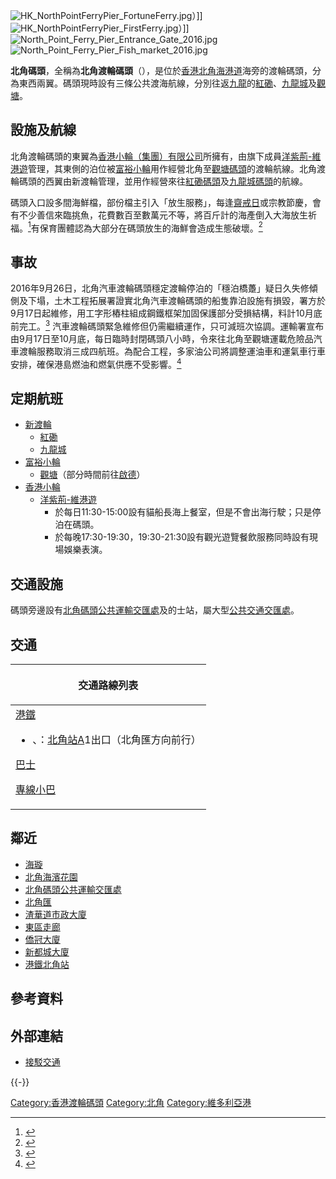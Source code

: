 {{otheruses|subject=香港島的北角碼頭|other=南丫島的北角碼頭|南丫島北角碼頭}}
{{Merge|北角海濱花園|time=2021-08-16T02:50:42+00:00}}
{{Merge|北角汽車渡海輪碼頭遊樂場|time=2021-08-16T02:50:36+00:00}}
{{Infobox pier
| name          = 北角碼頭<br />{{lang|en|North Point Ferry Pier}}
| image         = North Point Ferry Pier 201808.jpg
| image_size    = 
| alt           = 
| caption       = 北角碼頭，圖中的高架路是[[東區走廊|東區走廊]]
| official_name =
| type          = 渡輪碼頭
| carries       = 
| locale        = {{HKG}}[[香港島|香港島]][[東區_(香港)|東區]][[北角|北角]][[海港道|海港道]]
| maint         = 
| id            = 
| designer      = 
| construction  = <!-- deprecated in favour of |constructor -->
| constructor   = 
| start         =  
| completed     =
| open          = 
| inaugurated   = 
| owner         = 
| operator      = 
| length        = 
| width         = 
| renovated     = <!-- or | rebuilt = -->
| closed        = 
| destroyed     =
| demolished    =
| listed        =
| map_cue       = 
| map_image     = 
| map_text      = 
| map_width     = 
| coordinates   = {{coord|22.2938705|N|114.1998595|E|type:landmark_source:enwiki-googlemaplink|display=inline,title}}
}}
[[File:HK_NorthPointFerryPier_FortuneFerry.jpg|thumb]]）]]
[[File:HK_NorthPointFerryPier_FirstFerry.jpg|thumb]]）]]
[[File:North_Point_Ferry_Pier_Entrance_Gate_2016.jpg|thumb]]
[[File:North_Point_Ferry_Pier_Fish_market_2016.jpg|thumb]]

'''北角碼頭'''，全稱為'''北角渡輪碼頭'''（{{lang-en|North Point Ferry Pier}}），是位於[[香港|香港]][[北角|北角]][[海港道|海港道]]海旁的渡輪碼頭，分為東西兩翼。碼頭現時設有三條公共渡海航線，分別往返[[九龍|九龍]]的[[紅磡|紅磡]]、[[九龍城|九龍城]]及[[觀塘|觀塘]]。

==設施及航線==
北角渡輪碼頭的東翼為[[香港小輪|香港小輪（集團）有限公司]]所擁有，由旗下成員[[洋紫荊-維港遊|洋紫荊-維港遊]]管理，其東側的泊位被[[富裕小輪|富裕小輪]]用作經營北角至[[觀塘碼頭|觀塘碼頭]]的渡輪航線。北角渡輪碼頭的西翼由新渡輪管理，並用作經營來往[[紅磡碼頭|紅磡碼頭]]及[[九龍城碼頭|九龍城碼頭]]的航線。

碼頭入口設多間海鮮檔，部份檔主引入「放生服務」，每逢[[齋戒日|齋戒日]]或宗教節慶，會有不少善信來臨挑魚，花費數百至數萬元不等，將百斤計的海產倒入大海放生祈福。<ref>{{cite news|author1=莫家文、梁琬珊、黃江奇|title=北角碼頭變捕魚者樂園 數百斤海產倒入海　呢頭放生嗰頭撈|url=http://hk.apple.nextmedia.com/news/art/20120903/18006812|accessdate=2017-05-26|publisher=蘋果日報|date=2012-09-03}}</ref>有保育團體認為大部分在碼頭放生的海鮮會造成生態破壞。<ref>{{cite news|author1=羅俊文、林若勤|title=【北角碼頭直擊】檔戶滑梯供倒海鮮　近岸放生積德變殺生|url=https://www.hk01.com/%E6%B8%AF%E8%81%9E/42257/-%E5%8C%97%E8%A7%92%E7%A2%BC%E9%A0%AD%E7%9B%B4%E6%93%8A-%E6%AA%94%E6%88%B6%E6%BB%91%E6%A2%AF%E4%BE%9B%E5%80%92%E6%B5%B7%E9%AE%AE-%E8%BF%91%E5%B2%B8%E6%94%BE%E7%94%9F%E7%A9%8D%E5%BE%B7%E8%AE%8A%E6%AE%BA%E7%94%9F|accessdate=2017-05-26|publisher=香港01|date=2016-09-10}}</ref>

==事故==
2016年9月26日，北角汽車渡輪碼頭穩定渡輪停泊的「穩泊橋躉」疑日久失修傾側及下塌，土木工程拓展署證實北角汽車渡輪碼頭的船隻靠泊設施有損毀，署方於9月17日起維修，用工字形樁柱組成鋼鐵框架加固保護部分受損結構，料計10月底前完工。<ref>{{cite news|url=https://orientaldaily.on.cc/cnt/news/20160926/00174_001.html|date=2016年9月26日|title=危險品碼頭邊搶修邊擺渡恐釀巨災|publisher=[[東方日報_(香港)|東方日報 (香港)]]|accessdate=2020年7月20日|archive-date=2016年10月27日|archive-url=https://web.archive.org/web/20161027110633/http://orientaldaily.on.cc/cnt/news/20160926/00174_001.html|dead-url=no}}</ref> 汽車渡輪碼頭緊急維修但仍需繼續運作，只可減班次協調。運輸署宣布由9月17日至10月底，每日臨時封閉碼頭八小時，令來往北角至觀塘運載危險品汽車渡輪服務取消三成四航班。為配合工程，多家油公司將調整運油車和運氣車行車安排，確保港島燃油和燃氣供應不受影響。<ref>{{cite news|url=https://orientaldaily.on.cc/cnt/news/20160926/00176_002.html|date=2016年9月26日|title=運署急補鑊每日封碼頭八小時|publisher=[[東方日報_(香港)|東方日報 (香港)]]|accessdate=2020年7月20日|archive-date=2016年10月30日|archive-url=https://web.archive.org/web/20161030173756/http://orientaldaily.on.cc/cnt/news/20160926/00176_002.html|dead-url=no}}</ref>

==定期航班==
*[[新渡輪|新渡輪]]
**[[紅磡碼頭|紅磡]]
**[[九龍城碼頭|九龍城]]
*[[富裕小輪|富裕小輪]]
**[[觀塘碼頭|觀塘]]（部分時間前往[[啟德跑道公園|啟德]]）
*[[香港小輪|香港小輪]]
**[[洋紫荊-維港遊|洋紫荊-維港遊]]
***於每日11:30-15:00設有貓船長海上餐室，但是不會出海行駛；只是停泊在碼頭。
***於每晚17:30-19:30，19:30-21:30設有觀光遊覽餐飲服務同時設有現場娛樂表演。

==交通設施==

碼頭旁邊設有[[北角碼頭公共運輸交匯處|北角碼頭公共運輸交匯處]]及的士站，屬大型[[公共交通交匯處|公共交通交匯處]]。

==交通==
{| class="mw-collapsible mw-collapsed wikitable" style="margin: 0 auto; width: auto;"
! 交通路線列表
|-
|
;[[港鐵|港鐵]]
*{{港鐵路線標誌|ISL}}、{{港鐵路線標誌|TKL}}：[[北角站|北角站]]A1出口（北角匯方向前行）
;[[香港巴士|巴士]]
{{港島巴士簡單列表|10|23|27|38|41A|42|42C|63|65|82|85_s|85A_sa}}
{{大嶼山巴士簡單列表|A11|NA11}}
;[[香港小型巴士|專線小巴]]
{{港島專線小巴簡單列表|65X}}
|}

==鄰近==
* [[海璇|海璇]]
* [[北角海濱花園|北角海濱花園]]
* [[北角碼頭公共運輸交匯處|北角碼頭公共運輸交匯處]]
* [[北角匯|北角匯]]
* [[渣華道市政大廈|渣華道市政大廈]]
* [[東區走廊|東區走廊]]
* [[僑冠大廈|僑冠大廈]]
* [[新都城大廈|新都城大廈]]
* [[港鐵|港鐵]][[北角站|北角站]]

==參考資料==
{{reflist}}

==外部連結==
{{commonscat|North Point Ferry Pier}}
*[http://www.nwff.com.hk/chinese/hotspots/brs103000.asp?pier=NP&route=NPHH 接駁交通]{{Wayback|url=http://www.nwff.com.hk/chinese/hotspots/brs103000.asp?pier=NP&route=NPHH |date=20080804011229 }}

{{-}}
{{香港渡輪碼頭}}

[[Category:香港渡輪碼頭|Category:香港渡輪碼頭]]
[[Category:北角|Category:北角]]
[[Category:維多利亞港|Category:維多利亞港]]